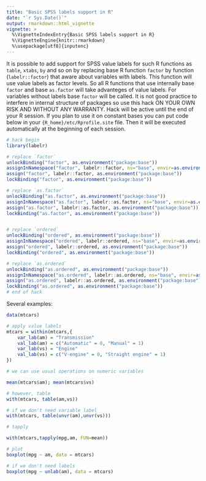 ```yaml
---
title: "Basic SPSS labels support in R"
date: "`r Sys.Date()`"
output: rmarkdown::html_vignette
vignette: >
  %\VignetteIndexEntry{Basic SPSS labels support in R}
  %\VignetteEngine{knitr::rmarkdown}
  %\usepackage[utf8]{inputenc}
---
```


It is possible to add support for SPSS value labels for such R functions as `table`, `xtabs`, `by` and so on by replacing base R function `factor` by function (`labelr::factor`) that aware about variables with labels. This function will use value labels as factor levels. So all R functions that use internally base `factor` and base `as.factor` will take advanteges of value labels. For variables without labels base `factor` will be called.
It is not good practice to interfere in internal structure of packages so use this hack ON YOUR OWN RISK AND WITHOUT ANY WARRANTY. Hack will be active until the end of your R session.  If you plan to use it on constant bases you can put code below in your `{R_home}/etc/Rprofile.site` file. Then it will be executed automatically at the beginning of each session.


```r

# hack begin
library(labelr)

# replace `factor`
unlockBinding("factor", as.environment("package:base"))
assignInNamespace("factor", labelr::factor, ns="base", envir=as.environment("package:base"))
assign("factor", labelr::factor, as.environment("package:base"))
lockBinding("factor", as.environment("package:base"))

# replace `as.factor`
unlockBinding("as.factor", as.environment("package:base"))
assignInNamespace("as.factor", labelr::as.factor, ns="base", envir=as.environment("package:base"))
assign("as.factor", labelr::as.factor, as.environment("package:base"))
lockBinding("as.factor", as.environment("package:base"))


# replace `ordered`
unlockBinding("ordered", as.environment("package:base"))
assignInNamespace("ordered", labelr::ordered, ns="base", envir=as.environment("package:base"))
assign("ordered", labelr::ordered, as.environment("package:base"))
lockBinding("ordered", as.environment("package:base"))

# replace `as.ordered`
unlockBinding("as.ordered", as.environment("package:base"))
assignInNamespace("as.ordered", labelr::as.ordered, ns="base", envir=as.environment("package:base"))
assign("as.ordered", labelr::as.ordered, as.environment("package:base"))
lockBinding("as.ordered", as.environment("package:base"))
# end of hack

```

Several examples:

```r
data(mtcars)

# apply value labels
mtcars = within(mtcars,{
    var_lab(am) = "Transmission"
    val_lab(am) = c("Automatic" = 0, "Manual" = 1)
    var_lab(vs) = "Engine"
    val_lab(vs) = c("V-engine" = 0, "Straight engine" = 1) 
})

# we can use usual operations on numeric variables

mean(mtcars$am); mean(mtcars$vs)

# however, table
with(mtcars, table(am,vs))

# if we don't need variable label
with(mtcars, table(unvr(am),unvr(vs)))

# tapply

with(mtcars,tapply(mpg,am, FUN=mean))

# plot
boxplot(mpg ~ am, data = mtcars)

# if we don't need labels
boxplot(mpg ~ unlab(am), data = mtcars)

```

